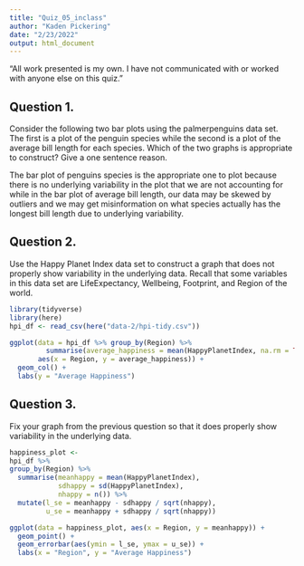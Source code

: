 ```yaml
---
title: "Quiz_05_inclass"
author: "Kaden Pickering"
date: "2/23/2022"
output: html_document
---
```


“All work presented is my own. I have not communicated with or worked with anyone else on this quiz.”


## Question 1.  
Consider the following two bar plots using the palmerpenguins data set. The first is a plot of the penguin species while the second is a plot of the average bill length for each species. Which of the two graphs is appropriate to construct? Give a one sentence reason.

The bar plot of penguins species is the appropriate one to plot because there is no underlying variability in the plot that we are not accounting for while in the bar plot of average bill length, our data may be skewed by outliers and we may get misinformation on what species actually has the longest bill length due to underlying variability. 

## Question 2. 
Use the Happy Planet Index data set to construct a graph that does not properly show variability in the underlying data. Recall that some variables in this data set are LifeExpectancy, Wellbeing, Footprint, and Region of the world.

```r
library(tidyverse)
library(here)
hpi_df <- read_csv(here("data-2/hpi-tidy.csv"))

ggplot(data = hpi_df %>% group_by(Region) %>%
         summarise(average_happiness = mean(HappyPlanetIndex, na.rm = TRUE)), 
       aes(x = Region, y = average_happiness)) + 
  geom_col() +
  labs(y = "Average Happiness") 
```

## Question 3.  

Fix your graph from the previous question so that it does properly show variability in the underlying data.

```r
happiness_plot <- 
hpi_df %>%
group_by(Region) %>%
  summarise(meanhappy = mean(HappyPlanetIndex), 
            sdhappy = sd(HappyPlanetIndex), 
            nhappy = n()) %>%
  mutate(l_se = meanhappy - sdhappy / sqrt(nhappy),
         u_se = meanhappy + sdhappy / sqrt(nhappy))

ggplot(data = happiness_plot, aes(x = Region, y = meanhappy)) + 
  geom_point() +
  geom_errorbar(aes(ymin = l_se, ymax = u_se)) +
  labs(x = "Region", y = "Average Happiness")
```

